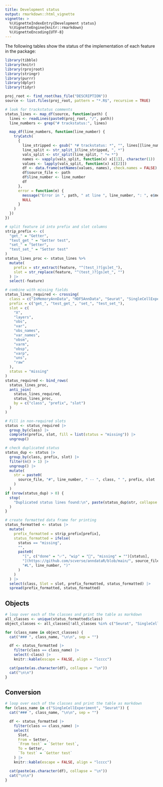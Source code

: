 ```yaml
---
title: Development status
output: rmarkdown::html_vignette
vignette: >
  %\VignetteIndexEntry{Development status}
  %\VignetteEngine{knitr::rmarkdown}
  %\VignetteEncoding{UTF-8}
---
```


The following tables show the status of the implementation of each feature in the package:

```r
library(tibble)
library(knitr)
library(rprojroot)
library(stringr)
library(purrr)
library(dplyr)
library(tidyr)

proj_root <- find_root(has_file("DESCRIPTION"))
source <- list.files(proj_root, pattern = "*.R$", recursive = TRUE)

# look for trackstatus comments
status_lines <- map_df(source, function(path) {
  lines <- readLines(paste0(proj_root, "/", path))
  line_numbers <- grep("# trackstatus:", lines)

  map_df(line_numbers, function(line_number) {
    tryCatch(
      {
        line_stripped <- gsub(" *# trackstatus: *", "", lines[[line_number]])
        line_split <- str_split_1(line_stripped, ", *")
        vals_split <- str_split(line_split, " *= *")
        names <- vapply(vals_split, function(x) x[[1]], character(1))
        values <- lapply(vals_split, function(x) x[[2]])
        df <- data.frame(setNames(values, names), check.names = FALSE)
        df$source_file <- path
        df$line_number <- line_number
        df
      },
      error = function(e) {
        message("Error in ", path, " at line ", line_number, ": ", e$message)
        NULL
      }
    )
  })
})

# split feature id into prefix and slot columns
strip_prefix <- c(
  "get_" = "Getter",
  "test_get_" = "Getter test",
  "set_" = "Setter",
  "test_set_" = "Setter test"
)
status_lines_proc <- status_lines %>%
  mutate(
    prefix = str_extract(feature, "^(test_)?[gs]et_"),
    slot = str_replace(feature, "^(test_)?[gs]et_", "")
  ) |>
  select(-feature)

# combine with missing fields
status_lines_required <- crossing(
  class = c("InMemoryAnnData", "HDF5AnnData", "Seurat", "SingleCellExperiment"),
  prefix = c("get_", "test_get_", "set_", "test_set_"),
  slot = c(
    "X",
    "layers",
    "obs",
    "var",
    "obs_names",
    "var_names",
    "obsm",
    "varm",
    "obsp",
    "varp",
    "uns",
    "raw"
  ),
  status = "missing"
)
status_required <- bind_rows(
  status_lines_proc,
  anti_join(
    status_lines_required,
    status_lines_proc,
    by = c("class", "prefix", "slot")
  )
)

# Fill in non-required slots
status <- status_required |>
  group_by(class) |>
  complete(prefix, slot, fill = list(status = "missing")) |>
  ungroup()

# check duplicated status
status_dup <- status |>
  group_by(class, prefix, slot) |>
  filter(n() > 1) |>
  ungroup() |>
  mutate(
    str = paste0(
      source_file, "#", line_number, " -- ", class, " ", prefix, slot
    )
  )
if (nrow(status_dup) > 0) {
  stop(
    "Duplicated status lines found:\n", paste(status_dup$str, collapse = "\n")
  )
}

# create formatted data frame for printing
status_formatted <- status |>
  mutate(
    prefix_formatted = strip_prefix[prefix],
    status_formatted = ifelse(
      status == "missing",
      "",
      paste0(
        "[", c("done" = "✅", "wip" = "🚧", "missing" = "")[status],
        "](https://github.com/scverse/anndataR/blob/main/", source_file,
        "#L", line_number, ")"
      )
    )
  ) |>
  select(class, Slot = slot, prefix_formatted, status_formatted) |>
  spread(prefix_formatted, status_formatted)
```

## Objects

```r
# loop over each of the classes and print the table as markdown
all_classes <- unique(status_formatted$class)
object_classes <- all_classes[!all_classes %in% c("Seurat", "SingleCellExperiment")]

for (class_name in object_classes) {
  cat("### ", class_name, "\n\n", sep = "")

  df <- status_formatted |>
    filter(class == class_name) |>
    select(-class) |>
    knitr::kable(escape = FALSE, align = "lcccc")

  cat(paste(as.character(df), collapse = "\n"))
  cat("\n\n")
}
```

## Conversion

```r
# loop over each of the classes and print the table as markdown
for (class_name in c("SingleCellExperiment", "Seurat")) {
  cat("### ", class_name, "\n\n", sep = "")

  df <- status_formatted |>
    filter(class == class_name) |>
    select(
      Slot,
      From = Setter,
      `From test` = `Setter test`,
      To = Getter,
      `To test` = `Getter test`
    ) |>
    knitr::kable(escape = FALSE, align = "lcccc")

  cat(paste(as.character(df), collapse = "\n"))
  cat("\n\n")
}
```
